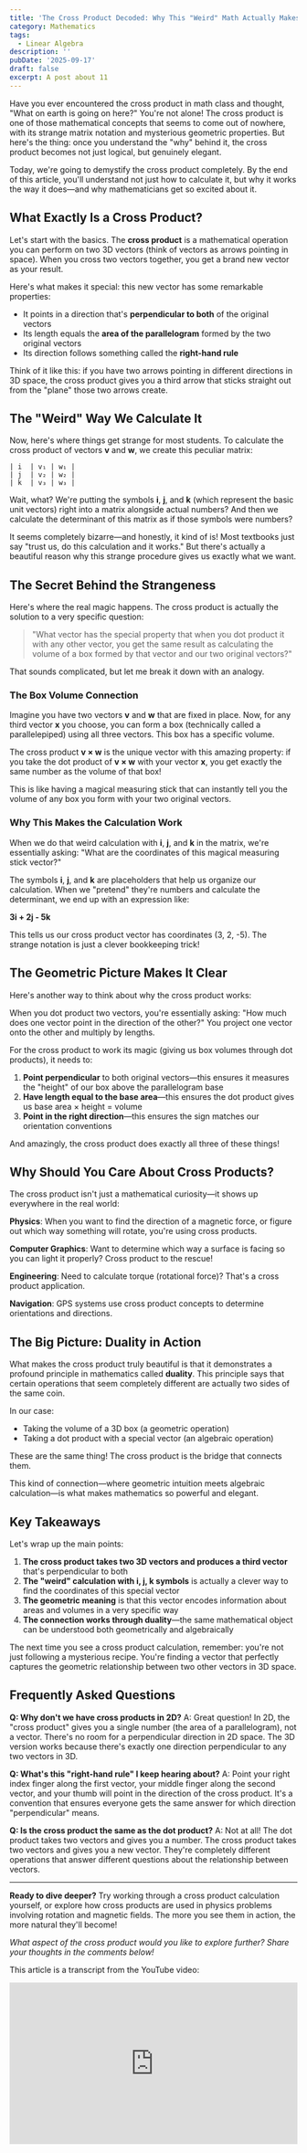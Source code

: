 ```yaml
---
title: 'The Cross Product Decoded: Why This "Weird" Math Actually Makes Perfect Sense'
category: Mathematics
tags:
  - Linear Algebra
description: ''
pubDate: '2025-09-17'
draft: false
excerpt: A post about 11
---
```



Have you ever encountered the cross product in math class and thought, "What on earth is going on here?" You're not alone! The cross product is one of those mathematical concepts that seems to come out of nowhere, with its strange matrix notation and mysterious geometric properties. But here's the thing: once you understand the "why" behind it, the cross product becomes not just logical, but genuinely elegant.

Today, we're going to demystify the cross product completely. By the end of this article, you'll understand not just how to calculate it, but why it works the way it does—and why mathematicians get so excited about it.

## What Exactly Is a Cross Product?

Let's start with the basics. The **cross product** is a mathematical operation you can perform on two 3D vectors (think of vectors as arrows pointing in space). When you cross two vectors together, you get a brand new vector as your result.

Here's what makes it special: this new vector has some remarkable properties:

- It points in a direction that's **perpendicular to both** of the original vectors
- Its length equals the **area of the parallelogram** formed by the two original vectors
- Its direction follows something called the **right-hand rule**

Think of it like this: if you have two arrows pointing in different directions in 3D space, the cross product gives you a third arrow that sticks straight out from the "plane" those two arrows create.

## The "Weird" Way We Calculate It

Now, here's where things get strange for most students. To calculate the cross product of vectors **v** and **w**, we create this peculiar matrix:

```
| i  | v₁ | w₁ |
| j  | v₂ | w₂ |
| k  | v₃ | w₃ |
```

Wait, what? We're putting the symbols **i**, **j**, and **k** (which represent the basic unit vectors) right into a matrix alongside actual numbers? And then we calculate the determinant of this matrix as if those symbols were numbers?

It seems completely bizarre—and honestly, it kind of is! Most textbooks just say "trust us, do this calculation and it works." But there's actually a beautiful reason why this strange procedure gives us exactly what we want.

## The Secret Behind the Strangeness

Here's where the real magic happens. The cross product is actually the solution to a very specific question:

> "What vector has the special property that when you dot product it with any other vector, you get the same result as calculating the volume of a box formed by that vector and our two original vectors?"

That sounds complicated, but let me break it down with an analogy.

### The Box Volume Connection

Imagine you have two vectors **v** and **w** that are fixed in place. Now, for any third vector **x** you choose, you can form a box (technically called a parallelepiped) using all three vectors. This box has a specific volume.

The cross product **v × w** is the unique vector with this amazing property: if you take the dot product of **v × w** with your vector **x**, you get exactly the same number as the volume of that box!

This is like having a magical measuring stick that can instantly tell you the volume of any box you form with your two original vectors.

### Why This Makes the Calculation Work

When we do that weird calculation with **i**, **j**, and **k** in the matrix, we're essentially asking: "What are the coordinates of this magical measuring stick vector?"

The symbols **i**, **j**, and **k** are placeholders that help us organize our calculation. When we "pretend" they're numbers and calculate the determinant, we end up with an expression like:

**3i + 2j - 5k**

This tells us our cross product vector has coordinates (3, 2, -5). The strange notation is just a clever bookkeeping trick!

## The Geometric Picture Makes It Clear

Here's another way to think about why the cross product works:

When you dot product two vectors, you're essentially asking: "How much does one vector point in the direction of the other?" You project one vector onto the other and multiply by lengths.

For the cross product to work its magic (giving us box volumes through dot products), it needs to:

1. **Point perpendicular** to both original vectors—this ensures it measures the "height" of our box above the parallelogram base
2. **Have length equal to the base area**—this ensures the dot product gives us base area × height = volume
3. **Point in the right direction**—this ensures the sign matches our orientation conventions

And amazingly, the cross product does exactly all three of these things!

## Why Should You Care About Cross Products?

The cross product isn't just a mathematical curiosity—it shows up everywhere in the real world:

**Physics**: When you want to find the direction of a magnetic force, or figure out which way something will rotate, you're using cross products.

**Computer Graphics**: Want to determine which way a surface is facing so you can light it properly? Cross product to the rescue!

**Engineering**: Need to calculate torque (rotational force)? That's a cross product application.

**Navigation**: GPS systems use cross product concepts to determine orientations and directions.

## The Big Picture: Duality in Action

What makes the cross product truly beautiful is that it demonstrates a profound principle in mathematics called **duality**. This principle says that certain operations that seem completely different are actually two sides of the same coin.

In our case:

- Taking the volume of a 3D box (a geometric operation)
- Taking a dot product with a special vector (an algebraic operation)

These are the same thing! The cross product is the bridge that connects them.

This kind of connection—where geometric intuition meets algebraic calculation—is what makes mathematics so powerful and elegant.

## Key Takeaways

Let's wrap up the main points:

1. **The cross product takes two 3D vectors and produces a third vector** that's perpendicular to both
2. **The "weird" calculation with i, j, k symbols** is actually a clever way to find the coordinates of this special vector
3. **The geometric meaning** is that this vector encodes information about areas and volumes in a very specific way
4. **The connection works through duality**—the same mathematical object can be understood both geometrically and algebraically

The next time you see a cross product calculation, remember: you're not just following a mysterious recipe. You're finding a vector that perfectly captures the geometric relationship between two other vectors in 3D space.

## Frequently Asked Questions

**Q: Why don't we have cross products in 2D?**
A: Great question! In 2D, the "cross product" gives you a single number (the area of a parallelogram), not a vector. There's no room for a perpendicular direction in 2D space. The 3D version works because there's exactly one direction perpendicular to any two vectors in 3D.

**Q: What's this "right-hand rule" I keep hearing about?**
A: Point your right index finger along the first vector, your middle finger along the second vector, and your thumb will point in the direction of the cross product. It's a convention that ensures everyone gets the same answer for which direction "perpendicular" means.

**Q: Is the cross product the same as the dot product?**
A: Not at all! The dot product takes two vectors and gives you a number. The cross product takes two vectors and gives you a new vector. They're completely different operations that answer different questions about the relationship between vectors.

---

**Ready to dive deeper?** Try working through a cross product calculation yourself, or explore how cross products are used in physics problems involving rotation and magnetic fields. The more you see them in action, the more natural they'll become!

_What aspect of the cross product would you like to explore further? Share your thoughts in the comments below!_

This article is a transcript from the YouTube video:

<div style="display: flex; justify-content: center;">
  <div style="position: relative; padding-bottom: 56.25%; height: 0; overflow: hidden; width: 100%;">
    <iframe
      style="position: absolute; top: 0; left: 0; width: 100%; height: 100%;"
      src="https://www.youtube.com/embed/fNk_zzaMoSs"
      frameborder="0"
      allow="accelerometer; autoplay; clipboard-write; encrypted-media; gyroscope; picture-in-picture"
      allowfullscreen
    ></iframe>
  </div>
</div>
